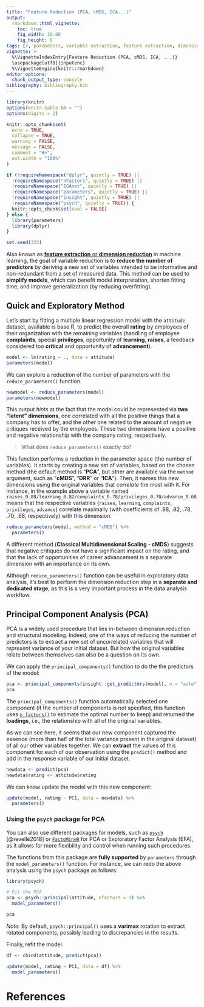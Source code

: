 ```yaml
---
title: "Feature Reduction (PCA, cMDS, ICA...)"
output: 
  rmarkdown::html_vignette:
    toc: true
    fig_width: 10.08
    fig_height: 6
tags: [r, parameters, variable extraction, feature extraction, dimension extraction]
vignette: >
  %\VignetteIndexEntry{Feature Reduction (PCA, cMDS, ICA, ...)}
  \usepackage[utf8]{inputenc}
  %\VignetteEngine{knitr::rmarkdown}
editor_options: 
  chunk_output_type: console
bibliography: bibliography.bib
---
```


```r
library(knitr)
options(knitr.kable.NA = "")
options(digits = 2)

knitr::opts_chunk$set(
  echo = TRUE,
  collapse = TRUE,
  warning = FALSE,
  message = FALSE,
  comment = "#>",
  out.width = "100%"
)

if (!requireNamespace("dplyr", quietly = TRUE) ||
  !requireNamespace("nFactors", quietly = TRUE) ||
  !requireNamespace("EGAnet", quietly = TRUE) ||
  !requireNamespace("parameters", quietly = TRUE) ||
  !requireNamespace("insight", quietly = TRUE) ||
  !requireNamespace("psych", quietly = TRUE)) {
  knitr::opts_chunk$set(eval = FALSE)
} else {
  library(parameters)
  library(dplyr)
}

set.seed(333)
```

Also known as [**feature extraction** or **dimension reduction**](https://en.wikipedia.org/wiki/Feature_extraction) in machine
learning, the goal of variable reduction is to **reduce the number of predictors** by deriving  a new set of variables intended to be informative and
non-redundant from a set of measured data. This method can be used to **simplify models**, which can benefit model interpretation, shorten fitting time, and
improve generalization (by reducing overfitting).

## Quick and Exploratory Method

Let's start by fitting a multiple linear regression model with the `attitude`
dataset, available is base R, to predict the overall **rating** by employees of
their organization with the remaining variables (handling of employee
**complaints**, special **privileges**, opportunity of **learning**, **raises**,
a feedback considered too **critical** and opportunity of **advancement**).

```r
model <- lm(rating ~ ., data = attitude)
parameters(model)
```

We can explore a reduction of the number of parameters with the
`reduce_parameters()` function.

```r
newmodel <- reduce_parameters(model)
parameters(newmodel)
```

This output *hints* at the fact that the model could be represented via
**two "latent" dimensions**, one correlated with all the positive things that a
company has to offer, and the other one related to the amount of negative
critiques received by the employees. These two dimensions have a positive and
negative relationship with the company rating, respectively.

> What does `reduce_parameters()` exactly do?

This function performs a reduction in the parameter space (the number of
variables). It starts by creating a new set of variables, based on the chosen
method (the default method is "**PCA**", but other are available via the
`method` argument, such as "**cMDS**", "**DRR**" or "**ICA**"). Then, it names
this new dimensions using the original variables that *correlate* the most with
it. For instance, in the example above a variable named
`raises_0.88/learning_0.82/complaints_0.78/privileges_0.70/advance_0.68` means
that the respective variables (`raises`, `learning`, `complaints`, `privileges`,
`advance`) correlate maximally (with coefficients of .88, .82, .78, .70, .68,
respectively) with this dimension.

```r
reduce_parameters(model, method = "cMDS") %>%
  parameters()
```

A different method (**Classical Multidimensional Scaling - cMDS**) suggests that
negative critiques do not have a significant impact on the rating, and that the
lack of opportunities of career advancement is a separate dimension with an
importance on its own.

Although `reduce_parameters()` function can be useful in exploratory data
analysis, it's best to perform the dimension reduction step in a **separate and
dedicated stage**, as this is a very important process in the data analysis
workflow.

## Principal Component Analysis (PCA)

PCA is a widely used procedure that lies in-between dimension reduction and
structural modeling. Indeed, one of the ways of reducing the number of
predictors is to extract a new set of uncorrelated variables that will
*represent* variance of your initial dataset. But how the original variables
relate between themselves can also be a question on its own.

We can apply the `principal_components()` function to do the the predictors of
the model:

```r
pca <- principal_components(insight::get_predictors(model), n = "auto")
pca
```

The `principal_components()` function automatically selected one component (if
the number of components is not specified, this function uses
[`n_factors()`](https://easystats.github.io/parameters/reference/n_factors.html)
to estimate the optimal number to keep) and returned the **loadings**, i.e., the
relationship with all of the original variables.

As we can see here, it seems that our new component captured the essence (more
than half of the total variance present in the original dataset) of all our
other variables together. We can **extract** the values of this component for
each of our observation using the `predict()` method and add in the response
variable of our initial dataset.

```r
newdata <- predict(pca)
newdata$rating <- attitude$rating
```

We can know update the model with this new component:

```r
update(model, rating ~ PC1, data = newdata) %>%
  parameters()
```

### Using the `psych` package for PCA

You can also use different packages for models, such as
[`psych`](https://cran.r-project.org/package=psych) [@revelle2018] or
[`FactoMineR`](http://factominer.free.fr/) for PCA or Exploratory Factor
Analysis (EFA), as it allows for more flexibility and control when
running such procedures. 

The functions from this package are **fully supported** by `parameters` through
the `model_parameters()` function. For instance, we can redo the above analysis
using the `psych` package as follows:

```r
library(psych)

# Fit the PCA
pca <- psych::principal(attitude, nfactors = 1) %>%
  model_parameters()

pca
```

*Note:* By default, `psych::principal()` uses a **varimax** rotation to extract
rotated components, possibly leading to discrepancies in the results.

Finally, refit the model:

```r
df <- cbind(attitude, predict(pca))

update(model, rating ~ PC1, data = df) %>%
  model_parameters()
```

# References
